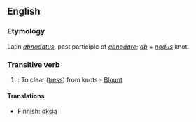 ==English==

===Etymology===
Latin ''[[abnodatus]]'', past participle of ''[[abnodare]]''; ''[[ab]]'' + ''[[nodus]]'' knot.

===Transitive verb===
{{rfc-trverb|Transitive verb}}
{{en-verb|abnodat|ing}}

# {{rare}}: To clear ([[tress]]) from knots - [[Blount]]

====Translations====
*Finnish: [[oksia]]